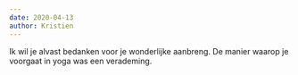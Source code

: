 ```yaml
---
date: 2020-04-13
author: Kristien
---
```

Ik wil je alvast bedanken voor je wonderlijke aanbreng. De manier waarop je voorgaat in yoga was een verademing.